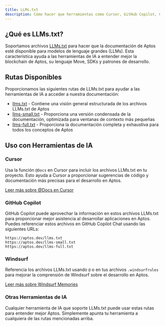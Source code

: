 ```yaml
---
title: LLMs.txt
description: Cómo hacer que herramientas como Cursor, GitHub Copilot, ChatGPT y Claude entiendan la documentación de Aptos.
---
```


## ¿Qué es LLMs.txt?

Soportamos archivos [LLMs.txt](https://llmstxt.org/) para hacer que la documentación de Aptos esté disponible para modelos de lenguaje grandes (LLMs). Esta característica ayuda a las herramientas de IA a entender mejor la blockchain de Aptos, su lenguaje Move, SDKs y patrones de desarrollo.

## Rutas Disponibles

Proporcionamos las siguientes rutas de LLMs.txt para ayudar a las herramientas de IA a acceder a nuestra documentación:

- [llms.txt](/llms.txt) - Contiene una visión general estructurada de los archivos LLMs.txt de Aptos
- [llms-small.txt](/llms-small.txt) - Proporciona una versión condensada de la documentación, optimizada para ventanas de contexto más pequeñas
- [llms-full.txt](/llms-full.txt) - Proporciona la documentación completa y exhaustiva para todos los conceptos de Aptos

## Uso con Herramientas de IA

### Cursor

Usa la función `@Docs` en Cursor para incluir los archivos LLMs.txt en tu proyecto. Esto ayuda a Cursor a proporcionar sugerencias de código y documentación más precisas para el desarrollo en Aptos.

[Leer más sobre @Docs en Cursor](https://docs.cursor.com/context/@-symbols/@-docs)

### GitHub Copilot

GitHub Copilot puede aprovechar la información en estos archivos LLMs.txt para proporcionar mejor asistencia al desarrollar aplicaciones en Aptos. Puedes referenciar estos archivos en GitHub Copilot Chat usando las siguientes URLs:

```
https://aptos.dev/llms.txt
https://aptos.dev/llms-small.txt
https://aptos.dev/llms-full.txt
```

### Windsurf

Referencia los archivos LLMs.txt usando `@` o en tus archivos `.windsurfrules` para mejorar la comprensión de Windsurf sobre el desarrollo en Aptos.

[Leer más sobre Windsurf Memories](https://docs.codeium.com/windsurf/memories#memories-and-rules)

### Otras Herramientas de IA

Cualquier herramienta de IA que soporte LLMs.txt puede usar estas rutas para entender mejor Aptos. Simplemente apunta tu herramienta a cualquiera de las rutas mencionadas arriba.
